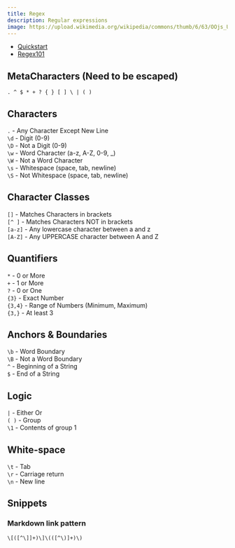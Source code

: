 ```yaml
---
title: Regex
description: Regular expressions
image: https://upload.wikimedia.org/wikipedia/commons/thumb/6/63/OOjs_UI_icon_regular-expression-progressive.svg/2560px-OOjs_UI_icon_regular-expression-progressive.svg.png
---
```


- [Quickstart](https://www.rexegg.com/regex-quickstart.html)
- [Regex101](https://regex101.com/)

## MetaCharacters (Need to be escaped)

`. ^ $ * + ? { } [ ] \ | ( )`

## Characters

`.`       - Any Character Except New Line<br>
`\d`      - Digit (0-9)<br>
`\D`      - Not a Digit (0-9)<br>
`\w`      - Word Character (a-z, A-Z, 0-9, _)<br>
`\W`      - Not a Word Character<br>
`\s`      - Whitespace (space, tab, newline)<br>
`\S`      - Not Whitespace (space, tab, newline)<br>

## Character Classes

`[]`      - Matches Characters in brackets<br>
`[^ ]`    - Matches Characters NOT in brackets<br>
`[a-z]`   - Any lowercase character between a and z<br>
`[A-Z]`   - Any UPPERCASE character between A and Z<br>

## Quantifiers

`*`       - 0 or More<br>
`+`       - 1 or More<br>
`?`       - 0 or One<br>
`{3}`     - Exact Number<br>
`{3,4}`   - Range of Numbers (Minimum, Maximum)<br>
`{3,}`    - At least 3<br>

## Anchors & Boundaries

`\b`      - Word Boundary<br>
`\B`      - Not a Word Boundary<br>
`^`       - Beginning of a String<br>
`$`       - End of a String<br>

## Logic

`|`       - Either Or<br>
`( )`     - Group<br>
`\1`      - Contents of group 1<br>

## White-space

`\t`      - Tab<br>
`\r`      - Carriage return<br>
`\n`      - New line<br>

## Snippets

### Markdown link pattern

```txt
\[([^\]]+)\]\(([^\)]+)\)
```
